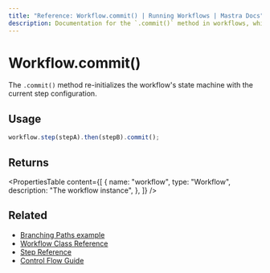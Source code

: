 ```yaml
---
title: "Reference: Workflow.commit() | Running Workflows | Mastra Docs"
description: Documentation for the `.commit()` method in workflows, which re-initializes the workflow machine with the current step configuration.
---
```


# Workflow.commit()

The `.commit()` method re-initializes the workflow's state machine with the current step configuration.

## Usage

```typescript
workflow.step(stepA).then(stepB).commit();
```

## Returns

<PropertiesTable
  content={[
    {
      name: "workflow",
      type: "Workflow",
      description: "The workflow instance",
    },
  ]}
/>

## Related

- [Branching Paths example](../../examples/workflows/branching-paths.mdx)
- [Workflow Class Reference](./workflow.mdx)
- [Step Reference](./step-class.mdx)
- [Control Flow Guide](../../docs/workflows/control-flow.mdx)
